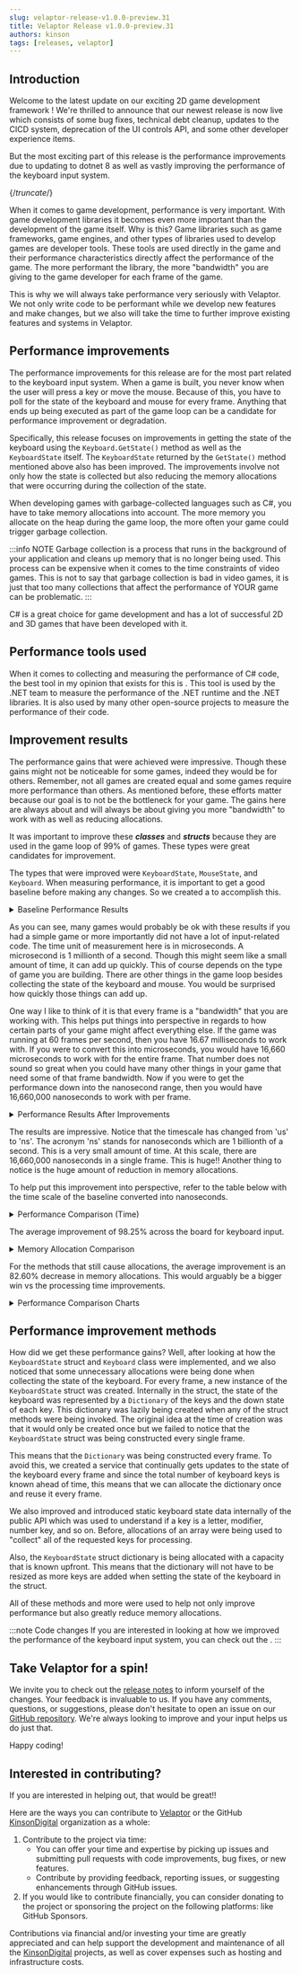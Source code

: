 ```yaml
---
slug: velaptor-release-v1.0.0-preview.31
title: Velaptor Release v1.0.0-preview.31
authors: kinson
tags: [releases, velaptor]
---
```




## <span class="color-section">Introduction</span>

Welcome to the latest update on our exciting 2D game development framework <URL link='https://github.com/KinsonDigital/Velaptor' text='Velaptor'/>!
We're thrilled to announce that our newest release is now live which consists of some bug fixes, technical debt cleanup, updates
to the CICD system, deprecation of the UI controls API, and some other developer experience items.

But the most exciting part of this release is the performance improvements due to updating to dotnet 8 as well as vastly
improving the performance of the keyboard input system.

{/*truncate*/}

When it comes to game development, performance is very important. With game development libraries it becomes even more
important than the development of the game itself. Why is this?  Game libraries such as game frameworks,
game engines, and other types of libraries used to develop games are developer tools. These tools are used directly in
the game and their performance characteristics directly affect the performance of the game. The more performant the library,
the more "bandwidth" you are giving to the game developer for each frame of the game.

This is why we will always take performance very seriously with Velaptor. We not only write code to be performant while
we develop new features and make changes, but we also will take the time to further improve existing features and systems
in Velaptor.


## <span class="color-section">Performance improvements</span>

The performance improvements for this release are for the most part related to the keyboard input system.
When a game is built, you never know when the user will press a key or move the mouse. Because of this, you have to poll
for the state of the keyboard and mouse for every frame. Anything that ends up being executed as part of the game loop
can be a candidate for performance improvement or degradation.

Specifically, this release focuses on improvements in getting the state of the keyboard using the `Keyboard.GetState()`
method as well as the `KeyboardState` itself. The `KeyboardState` returned by the `GetState()` method mentioned above
also has been improved. The improvements involve not only how the state is collected but also reducing the memory
allocations that were occurring during the collection of the state.

When developing games with garbage-collected languages such as C#, you have to take memory allocations into account.
The more memory you allocate on the heap during the game loop, the more often your game could trigger garbage collection.

:::info NOTE
Garbage collection is a process that runs in the background of your application and cleans up memory that is no longer
being used. This process can be expensive when it comes to the time constraints of video games. This is not to say that
garbage collection is bad in video games, it is just that too many collections that affect the performance of YOUR game can
be problematic.
:::

C# is a great choice for game development and has a lot of successful 2D and 3D games that have been developed with it.


## <span class="color-section">Performance tools used</span>

When it comes to collecting and measuring the performance of C# code, the best tool in my opinion that exists for this is
<URL link='https://github.com/dotnet/BenchmarkDotNet' text='BenchmarkDotNet'/>. This tool is used by the .NET team to
measure the performance of the .NET runtime and the .NET libraries. It is also used by many other open-source projects
to measure the performance of their code.


## <span class="color-section">Improvement results</span>

The performance gains that were achieved were impressive. Though these gains might not be noticeable for some games, indeed
they would be for others. Remember, not all games are created equal and some games require more performance than others. As
mentioned before, these efforts matter because our goal is to not be the bottleneck for your game. The gains here are always
about and will always be about giving you more "bandwidth" to work with as well as reducing allocations.

It was important to improve these _**classes**_ and _**structs**_ because they are used in the game loop of 99% of games.
These types were great candidates for improvement.

The types that were improved were `KeyboardState`, `MouseState`, and `Keyboard`. When measuring performance, it is important to
get a good baseline before making any changes. So we created a <URL link="https://github.com/KinsonDigital/Velaptor/tree/preview/Performance/KeyboardPerf" text="performance project"/>
to accomplish this.

<details closed>
<summary>
Baseline Performance Results
</summary>

These are the baseline results for the `KeyboardState` and `Keyboard` types.

| Method                                  | Mean     | Memory Allocations |
|---------------------------------------- |---------:|-------------------:|
| KeyboardState.IsKeyDown                 | 1.965 us |             8.2 KB |
| KeyboardState.IsKeyUp                   | 1.971 us |             8.2 KB |
| KeyboardState.SetKeyState               | 2.042 us |             8.2 KB |
| KeyboardState.KeyToChar                 | 1.980 us |            8.25 KB |
| KeyboardState.GetDownKeys               | 2.136 us |            8.23 KB |
| KeyboardState.AnyAltKeysDown            | 2.054 us |             8.2 KB |
| KeyboardState.AnyCtrlKeysDown           | 2.100 us |             8.2 KB |
| KeyboardState.AnyShiftKeysDown          | 2.571 us |             8.2 KB |
| KeyboardState.AnyNumpadNumberKeysDown   | 2.061 us |            8.23 KB |
| KeyboardState.AnyStandardNumberKeysDown | 1.985 us |            8.23 KB |
| KeyboardState.IsLeftAltKeyDown          | 1.684 us |             8.2 KB |
| KeyboardState.IsLeftCtrlKeyDown         | 1.969 us |             8.2 KB |
| KeyboardState.IsLeftShiftKeyDown        | 1.940 us |             8.2 KB |
| KeyboardState.IsRightAltKeyDown         | 1.894 us |             8.2 KB |
| KeyboardState.IsRightCtrlKeyDown        | 1.966 us |             8.2 KB |
| KeyboardState.IsRightShiftKeyDown       | 1.933 us |             8.2 KB |
| Keyboard.GetState                       | 3.230 us |             8.2 KB |
</details>


As you can see, many games would probably be ok with these results if you had a simple game or more importantly did not have 
a lot of input-related code. The time unit of measurement here is in microseconds. A microsecond is 1 millionth of a second.
Though this might seem like a small amount of time, it can add up quickly. This of course depends on the type of game you are
building. There are other things in the game loop besides collecting the state of the keyboard and mouse.
You would be surprised how quickly those things can add up.

One way I like to think of it is that every frame is a "bandwidth" that you are working with. This helps put things into perspective
in regards to how certain parts of your game might affect everything else. If the game was running at 60 frames per second,
then you have 16.67 milliseconds to work with. If you were to convert this into microseconds, you would have 16,660 microseconds
to work with for the entire frame. That number does not sound so great when you could have many other things in your game
that need some of that frame bandwidth. Now if you were to get the performance down into the nanosecond range, then you would
have 16,660,000 nanoseconds to work with per frame.

<details closed>
<summary>
Performance Results After Improvements
</summary>

Here are the results after all of the improvements were made.

| Method                                  | Mean       | Allocated |
|---------------------------------------- |-----------:|----------:|
| KeyboardState.IsKeyDown                 |   2.926 ns |         - |
| KeyboardState.IsKeyUp                   |   2.570 ns |         - |
| KeyboardState.SetKeyState               |   3.417 ns |         - |
| KeyboardState.KeyToChar                 |   7.785 ns |         - |
| KeyboardState.GetDownKeys               | 128.989 ns |     104 B |
| KeyboardState.AnyAltKeysDown            |   4.244 ns |         - |
| KeyboardState.AnyCtrlKeysDown           |   4.240 ns |         - |
| KeyboardState.AnyShiftKeysDown          |   4.302 ns |         - |
| KeyboardState.AnyNumpadNumberKeysDown   |  17.443 ns |         - |
| KeyboardState.AnyStandardNumberKeysDown |  21.220 ns |         - |
| KeyboardState.IsLeftAltKeyDown          |   2.119 ns |         - |
| KeyboardState.IsLeftCtrlKeyDown         |   2.161 ns |         - |
| KeyboardState.IsLeftShiftKeyDown        |   2.128 ns |         - |
| KeyboardState.IsRightAltKeyDown         |   2.140 ns |         - |
| KeyboardState.IsRightCtrlKeyDown        |   2.210 ns |         - |
| KeyboardState.IsRightShiftKeyDown       |   2.188 ns |         - |
| Keyboard.GetState                       | 591.791 ns |    2752 B |
</details>

The results are impressive. Notice that the timescale has changed from 'us' to 'ns'. The acronym 'ns' stands for nanoseconds which
are 1 billionth of a second. This is a very small amount of time. At this scale, there are 16,660,000 nanoseconds in a
single frame. This is huge!!  Another thing to notice is the huge amount of reduction in memory allocations.

To help put this improvement into perspective, refer to the table below with the time scale of the baseline
converted into nanoseconds.

<details closed>
<summary>
Performance Comparison (Time)
</summary>

Processing time comparison before and after the improvements.

| Method                                  | Time Before | Time After | Perf Improvement |
|----------------------------------------:|------------:|-----------:|-----------------:|
| KeyboardState.IsKeyDown                 |     2042 ns |   2.926 ns |           99.83% |
| KeyboardState.IsKeyUp                   |     2164 ns |   2.570 ns |           97.63% |
| KeyboardState.SetKeyState               |     2136 ns |   3.417 ns |           93.96% |
| KeyboardState.KeyToChar                 |     2061 ns |   7.785 ns |           99.15% |
| KeyboardState.GetDownKeys               |     1965 ns | 128.989 ns |           99.85% |
| KeyboardState.AnyAltKeysDown            |     1971 ns |   4.244 ns |           99.87% |
| KeyboardState.AnyCtrlKeysDown           |     1980 ns |   4.240 ns |           99.61% |
| KeyboardState.AnyShiftKeysDown          |     2054 ns |   4.302 ns |           99.79% |
| KeyboardState.AnyNumpadNumberKeysDown   |     2100 ns |  17.443 ns |           99.80% |
| KeyboardState.AnyStandardNumberKeysDown |     2571 ns |  21.220 ns |           99.83% |
| KeyboardState.IsLeftAltKeyDown          |     1684 ns |   2.119 ns |           99.87% |
| KeyboardState.IsLeftCtrlKeyDown         |     1969 ns |   2.161 ns |           99.89% |
| KeyboardState.IsLeftShiftKeyDown        |     1940 ns |   2.128 ns |           99.89% |
| KeyboardState.IsRightAltKeyDown         |     1894 ns |   2.140 ns |           99.89% |
| KeyboardState.IsRightCtrlKeyDown        |     1966 ns |   2.210 ns |           99.89% |
| KeyboardState.IsRightShiftKeyDown       |     1933 ns |   2.188 ns |           99.89% |
| Keyboard.GetState                       |     3230 ns | 591.791 ns |           81.68% |
</details>

The average improvement of 98.25% across the board for keyboard input.

<details closed>
<summary>
Memory Allocation Comparison
</summary>

Memory allocation comparison before and after the improvements.

|  Method                                 | Before  | After   |
|----------------------------------------:|--------:|--------:|
| KeyboardState.IsKeyDown                 |  8.2 KB |     0 B |
| KeyboardState.IsKeyUp                   |  8.2 KB |     0 B |
| KeyboardState.SetKeyState               |  8.2 KB |     0 B |
| KeyboardState.KeyToChar                 | 8.25 KB |     0 B |
| KeyboardState.GetDownKeys               | 8.23 KB |   104 B |
| KeyboardState.AnyAltKeysDown            |  8.2 KB |     0 B |
| KeyboardState.AnyCtrlKeysDown           |  8.2 KB |     0 B |
| KeyboardState.AnyShiftKeysDown          |  8.2 KB |     0 B |
| KeyboardState.AnyNumpadNumberKeysDown   | 8.23 KB |     0 B |
| KeyboardState.AnyStandardNumberKeysDown | 8.23 KB |     0 B |
| KeyboardState.IsLeftAltKeyDown          |  8.2 KB |     0 B |
| KeyboardState.IsLeftCtrlKeyDown         |  8.2 KB |     0 B |
| KeyboardState.IsLeftShiftKeyDown        |  8.2 KB |     0 B |
| KeyboardState.IsRightAltKeyDown         |  8.2 KB |     0 B |
| KeyboardState.IsRightCtrlKeyDown        |  8.2 KB |     0 B |
| KeyboardState.IsRightShiftKeyDown       |  8.2 KB |     0 B |
| Keyboard.GetState                       |  8.2 KB |  2752 B |
</details>

For the methods that still cause allocations, the average improvement is an 82.60% decrease in memory allocations.
This would arguably be a bigger win vs the processing time improvements.

<details closed>
<summary>
Performance Comparison Charts
</summary>

These charts show the values in number form above each bar.  The performance
improvement is so great that the majority of the green bars do not visibly
register on the char.

![perf-chart-1](./images/keyboardstate-perf-improvements-1.svg)
![perf-chart-2](./images/keyboardstate-perf-improvements-2.svg)
![perf-chart-3](./images/keyboardstate-perf-improvements-3.svg)

</details>


## <span class="color-section">Performance improvement methods</span>

How did we get these performance gains?  Well, after looking at how the `KeyboardState`
struct and `Keyboard` class were implemented, and we also noticed that some unnecessary
allocations were being done when collecting the state of the keyboard.  For every frame,
a new instance of the `KeyboardState` struct was created.  Internally in the
struct, the state of the keyboard was represented by a `Dictionary` of the keys
and the down state of each key.  This dictionary was lazily being created when any of the struct
methods were being invoked.  The original idea at the time of creation was that it would
only be created once but we failed to notice that the `KeyboardState` struct was being
constructed every single frame.

This means that the `Dictionary` was being constructed every frame.  To avoid this,
we created a service that continually gets updates to the state of the keyboard every frame
and since the total number of keyboard keys is known ahead of time, this means that we can
allocate the dictionary once and reuse it every frame.

We also improved and introduced static keyboard state data internally of the public API
which was used to understand if a key is a letter, modifier, number key, and so on.  Before,
allocations of an array were being used to "collect" all of the requested keys for processing.

Also, the `KeyboardState` struct dictionary is being allocated with a capacity that is known
upfront.  This means that the dictionary will not have to be resized as more keys are added
when setting the state of the keyboard in the struct.

All of these methods and more were used to help not only improve performance but also greatly
reduce memory allocations.


:::note Code changes
If you are interested in looking at how we improved the performance of the keyboard input system,
you can check out the <URL link="https://github.com/KinsonDigital/Velaptor/pull/849" text=" pull request here"/>.
:::


## <span class="color-section">Take Velaptor for a spin!</span>

We invite you to check out the [release notes](https://github.com/KinsonDigital/Velaptor/releases/tag/v1.0.0-preview.31)
to inform yourself of the changes. Your feedback is invaluable to us. If you have any comments, questions, or suggestions,
please don't hesitate to open an issue on our [GitHub repository](https://github.com/KinsonDigital/Velaptor/issues/new/choose).
We're always looking to improve and your input helps us do just that.

Happy coding!


## <span class="color-section">Interested in contributing?</span>

If you are interested in helping out, that would be great!!

Here are the ways you can contribute to [Velaptor](https://github.com/KinsonDigital/Velaptor) or the GitHub
[KinsonDigital](https://github.com/KinsonDigital) organization as a whole:

1. Contribute to the project via time:
    - You can offer your time and expertise by picking up issues and submitting pull requests
 with code improvements, bug fixes, or new features.
    - Contribute by providing feedback, reporting issues, or suggesting enhancements through GitHub issues.
2. If you would like to contribute financially, you can consider donating to the project or
sponsoring the project on the following platforms:
    like GitHub Sponsors.
    
    
Contributions via financial and/or investing your time are greatly appreciated and can help support the 
development and maintenance of all the [KinsonDigital](https://github.com/KinsonDigital) projects, as well
as cover expenses such as hosting and infrastructure costs.
